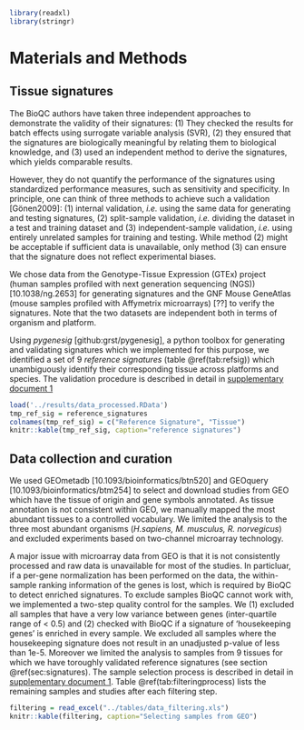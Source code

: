 ```r
library(readxl)
library(stringr)
```

# Materials and Methods
## Tissue signatures {#sec:signatures}
The BioQC authors have taken three independent approaches to demonstrate the validity of their signatures: (1) They checked the results for batch effects using surrogate variable analysis (SVR), (2) they ensured that the signatures are biologically meaningful by relating them to biological knowledge, and (3) used an independent method to derive the signatures, which yields comparable results.

However, they do not quantify the performance of the signatures using standardized performance measures, such as sensitivity and specificity. In principle, one can think of three methods to achieve such a validation [Gönen2009]: (1) internal validation, *i.e.* using the same data for generating and testing signatures, (2) split-sample validation, *i.e.* dividing the dataset in a test and training dataset and (3) independent-sample validation, *i.e.* using entirely unrelated samples for training and testing. While method (2) might be acceptable if sufficient data is unavailable, only method (3) can ensure that the signature does not reflect experimental biases.

We chose data from the Genotype-Tissue Expression (GTEx) project (human samples profiled with next generation sequencing (NGS)) [10.1038/ng.2653] for generating signatures and the GNF Mouse GeneAtlas (mouse samples profiled with Affymetrix microarrays) [??] to verify the signatures. Note that the two datasets are independent both in terms of organism and platform.

Using *pygenesig* [github:grst/pygenesig], a python toolbox for generating and validating signatures which we implemented for this purpose, we identified a set of 9 *reference signatures* (table \@ref(tab:refsig)) which unambiguously identify their corresponding tissue across platforms and species. The validation procedure is described in detail in [supplementary document 1](https://grst.github.io/BioQC_GEO_analysis/validating-signatures.html#cross-validation-of-signatures-on-the-gtex-dataset)

```r
load('../results/data_processed.RData')
tmp_ref_sig = reference_signatures
colnames(tmp_ref_sig) = c("Reference Signature", "Tissue")
knitr::kable(tmp_ref_sig, caption="reference signatures")
```

## Data collection and curation {#sec:data_selection}
We used GEOmetadb [10.1093/bioinformatics/btn520] and GEOquery [10.1093/bioinformatics/btm254] to select and download studies from GEO which have the tissue of origin and gene symbols annotated. As tissue annotation is not consistent within GEO, we manually mapped the most abundant tissues to a controlled vocabulary. We limited the analysis to the three most abundant organisms (*H.sapiens, M. musculus, R. norvegicus*) and excluded experiments based on two-channel microarray technology.

A major issue with microarray data from GEO is that it is not consistently processed and raw data is unavailable for most of the studies. In particluar, if a per-gene normalization has been performed on the data, the within-sample ranking information of the genes is lost, which is required by BioQC to detect enriched signatures. To exclude samples BioQC cannot work with, we implemented a two-step quality control for the samples. We (1) excluded all samples that have a very low variance between genes (inter-quartile range of < 0.5) and (2) checked with BioQC if a signature of 'housekeeping genes' is enriched in every sample. We excluded all samples where the housekeeping signature does not result in an unadjusted p-value of less than 1e-5. Moreover we limited the analysis to samples from 9 tissues for which we have toroughly validated reference signatures (see section \@ref(sec:signatures). The sample selection process is described in detail in [supplementary document 1](https://grst.github.io/BioQC_GEO_analysis/sample-selection.html). Table \@ref(tab:filteringprocess) lists the remaining samples and studies after each filtering step.

```r
filtering = read_excel("../tables/data_filtering.xls")
knitr::kable(filtering, caption="Selecting samples from GEO")
```

